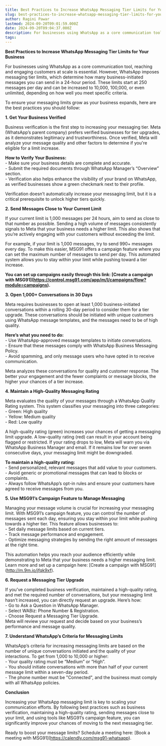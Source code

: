 ```yaml
---
title: Best Practices to Increase WhatsApp Messaging Tier Limits for Your Business
slug: best-practices-to-increase-whatsapp-messaging-tier-limits-for-your-business
author: Ragini Pawar
lastmod: 2024-09-20T09:01:59.000Z
date: 2024-09-20T09:04:37.000Z
description: For businesses using WhatsApp as a core communication tool, reaching and engaging customers at scale is essential. However, WhatsApp imposes messaging tier limits, which determine how many business-initiated messages you can send in a 24-hour period. These limits start at 250 messages per day and can be increased to 10,000, 100,000, or even unlimited, depending on how well you meet specific criteria.
tags:
---
```


**Best Practices to Increase WhatsApp Messaging Tier Limits for Your Business**

For businesses using WhatsApp as a core communication tool, reaching and engaging customers at scale is essential. However, WhatsApp imposes messaging tier limits, which determine how many business-initiated messages you can send in a 24-hour period. These limits start at 250 messages per day and can be increased to 10,000, 100,000, or even unlimited, depending on how well you meet specific criteria.

To ensure your messaging limits grow as your business expands, here are the best practices you should follow:

 **1\. Get Your Business Verified**

Business verification is the first step to increasing your messaging tier. Meta (WhatsApp’s parent company) prefers verified businesses for tier upgrades, as it demonstrates legitimacy and trustworthiness. Once verified, Meta will analyze your message quality and other factors to determine if you're eligible for a limit increase.

**How to Verify Your Business:**  
\- Make sure your business details are complete and accurate.  
\- Submit the required documents through WhatsApp Manager’s “Overview” section.  
\- Verification also helps enhance the visibility of your brand on WhatsApp, as verified businesses show a green checkmark next to their profile.

Verification doesn’t automatically increase your messaging limit, but it is a critical prerequisite to unlock higher tiers quickly.

 **2\. Send Messages Close to Your Current Limit**

If your current limit is 1,000 messages per 24 hours, aim to send as close to that number as possible. Sending a high volume of messages consistently signals to Meta that your business needs a higher limit. This also shows that you’re actively engaging with your customers without exceeding the limit.

For example, if your limit is 1,000 messages, try to send 990+ messages every day. To make this easier, MSG91 offers a campaign feature where you can set the maximum number of messages to send per day. This automated system allows you to stay within your limit while pushing toward a tier increase. 

**You can set up campaigns easily through this link: \[Create a campaign with MSG91\](https://control.msg91.com/app/m/l/campaigns/flow?module=campaigns).**

 **3\. Open 1,000+ Conversations in 30 Days**

Meta requires businesses to open at least 1,000 business-initiated conversations within a rolling 30-day period to consider them for a tier upgrade. These conversations should be initiated with unique customers using WhatsApp message templates, and the messages need to be of high quality.

**Here’s what you need to do:**  
\- Use WhatsApp-approved message templates to initiate conversations.  
\- Ensure that these messages comply with WhatsApp Business Messaging Policy.  
\- Avoid spamming, and only message users who have opted in to receive communication.

Meta analyzes these conversations for quality and customer response. The better your engagement and the fewer complaints or message blocks, the higher your chances of a tier increase.

 **4\. Maintain a High-Quality Messaging Rating**

Meta evaluates the quality of your messages through a WhatsApp Quality Rating system. This system classifies your messaging into three categories:  
\- Green: High quality  
\- Yellow: Medium quality  
\- Red: Low quality

A high-quality rating (green) increases your chances of getting a messaging limit upgrade. A low-quality rating (red) can result in your account being flagged or restricted. If your rating drops to low, Meta will warn you via WhatsApp Business Manager and email. If it remains low for over seven consecutive days, your messaging limit might be downgraded.

**To maintain a high-quality rating:**  
\- Send personalized, relevant messages that add value to your customers.  
\- Avoid generic or promotional messages that can lead to blocks or complaints.  
\- Always follow WhatsApp’s opt-in rules and ensure your customers have agreed to receive messages from you.

 **5\. Use MSG91’s Campaign Feature to Manage Messaging**

Managing your message volume is crucial for increasing your messaging limit. With MSG91’s campaign feature, you can control the number of messages sent each day, ensuring you stay within your limit while pushing towards a higher tier. This feature allows businesses to:  
\- Set daily message limits based on current tiers.  
\- Track message performance and engagement.  
\- Optimize messaging strategies by sending the right amount of messages at the right time.

This automation helps you reach your audience efficiently while demonstrating to Meta that your business needs a higher messaging limit. Learn more and set up a campaign here: \[Create a campaign with MSG91\](http://m.9m.io/jfqk9xf).

 **6\. Request a Messaging Tier Upgrade**

If you’ve completed business verification, maintained a high-quality rating, and met the required number of conversations, but your messaging limit hasn’t increased, you can directly request an upgrade. Here’s how:  
\- Go to Ask a Question in WhatsApp Manager.  
\- Select WABiz: Phone Number & Registration.  
\- Choose Request a Messaging Tier Upgrade.  
Meta will review your request and decide based on your business’s performance and message quality.

 **7\. Understand WhatsApp’s Criteria for Messaging Limits**

WhatsApp’s criteria for increasing messaging limits are based on the number of unique conversations initiated and the quality of your interactions. To get from 1,000 to 10,000 or higher:  
\- Your quality rating must be “Medium” or “High”.  
\- You should initiate conversations with more than half of your current message limit within a seven-day period.  
\- The phone number must be "Connected", and the business must comply with all WhatsApp policies.

 **Conclusion**

Increasing your WhatsApp messaging limit is key to scaling your communication efforts. By following best practices such as business verification, maintaining a high-quality rating, sending messages close to your limit, and using tools like MSG91’s campaign feature, you can significantly improve your chances of moving to the next messaging tier.

Ready to boost your message limits? Schedule a meeting here: \[Book a meeting with MSG91\](https://calendly.com/msg91-whatsapp).  




